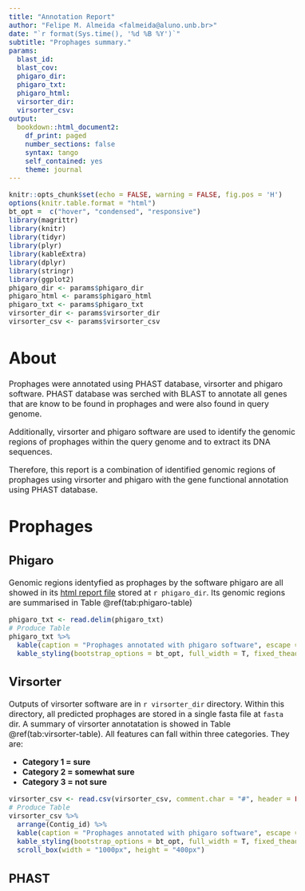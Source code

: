 ```yaml
---
title: "Annotation Report"
author: "Felipe M. Almeida <falmeida@aluno.unb.br>"
date: "`r format(Sys.time(), '%d %B %Y')`"
subtitle: "Prophages summary."
params:
  blast_id:
  blast_cov:
  phigaro_dir:
  phigaro_txt:
  phigaro_html:
  virsorter_dir:
  virsorter_csv:
output:
  bookdown::html_document2:
    df_print: paged
    number_sections: false
    syntax: tango
    self_contained: yes
    theme: journal
---
```


<style type="text/css">

body{ /* Normal  */
      font-size: 16px;
  }
</style>


```r
knitr::opts_chunk$set(echo = FALSE, warning = FALSE, fig.pos = 'H')
options(knitr.table.format = "html")
bt_opt =  c("hover", "condensed", "responsive")
library(magrittr)
library(knitr)
library(tidyr)
library(plyr)
library(kableExtra)
library(dplyr)
library(stringr)
library(ggplot2)
phigaro_dir <- params$phigaro_dir
phigaro_html <- params$phigaro_html
phigaro_txt <- params$phigaro_txt
virsorter_dir <- params$virsorter_dir
virsorter_csv <- params$virsorter_csv
```

# About

Prophages were annotated using PHAST database, virsorter and phigaro software. PHAST database was serched with BLAST to annotate all genes that are know to be found in prophages and were also found in query genome.

Additionally, virsorter and phigaro software are used to identify the genomic regions of prophages within the query genome and to extract its DNA sequences.

Therefore, this report is a combination of identified genomic regions of prophages using virsorter and phigaro with the gene functional annotation using PHAST database.

# Prophages

## Phigaro

Genomic regions identyfied as prophages by the software phigaro are all showed in its [html report file](`r phigaro_html`) stored at ``r phigaro_dir``. Its genomic regions are summarised in Table \@ref(tab:phigaro-table)

```r
phigaro_txt <- read.delim(phigaro_txt)
# Produce Table
phigaro_txt %>%
  kable(caption = "Prophages annotated with phigaro software", escape = FALSE) %>%
  kable_styling(bootstrap_options = bt_opt, full_width = T, fixed_thead = T, font_size = 12)
```

## Virsorter

Outputs of virsorter software are in ``r virsorter_dir`` directory. Within this directory, all predicted prophages are stored in a single fasta file at `fasta` dir. A summary of virsorter annotatation is showed in Table \@ref(tab:virsorter-table). All features can fall within three categories. They are:

* **Category 1 = sure**
* **Category 2 = somewhat sure**
* **Category 3 = not sure**

```r
virsorter_csv <- read.csv(virsorter_csv, comment.char = "#", header = FALSE, col.names = c("Contig_id", "Nb genes contigs", "Fragment", "Nb genes", "Category", "Nb phage hallmark genes", "Phage gene enrichment sig", "Non-Caudovirales phage gene enrichment sig", "Pfam depletion sig", "Uncharacterized enrichment sig", "Strand switch depletion sig", "Short genes enrichment sig"))
# Produce Table
virsorter_csv %>%
  arrange(Contig_id) %>%
  kable(caption = "Prophages annotated with phigaro software", escape = FALSE) %>%
  kable_styling(bootstrap_options = bt_opt, full_width = T, fixed_thead = T, font_size = 12) %>%
  scroll_box(width = "1000px", height = "400px")
```

## PHAST